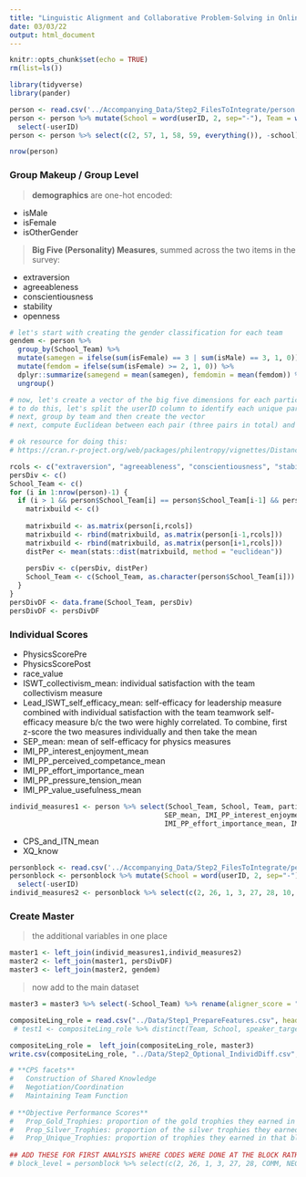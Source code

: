 ```yaml
---
title: "Linguistic Alignment and Collaborative Problem-Solving in Online and Team-Based Interactions - SPLIT-LEVEL ALL BLOCKS"
date: 03/03/22
output: html_document
---
```


```r
knitr::opts_chunk$set(echo = TRUE)
rm(list=ls())
```

```r
library(tidyverse)
library(pander)
```

```r
person <- read.csv('../Accompanying_Data/Step2_FilesToIntegrate/person.csv', sep=",") 
person <- person %>% mutate(School = word(userID, 2, sep="-"), Team = word(userID, 3, sep="-"), participant = word(userID, 4, sep="-")) %>%
  select(-userID)
person <- person %>% select(c(2, 57, 1, 58, 59, everything()), -school) %>% rename(School_Team = "team")
```


```r
nrow(person)
```



### Group Makeup / Group Level

> **demographics** are one-hot encoded:

  * isMale
  * isFemale
  * isOtherGender

> **Big Five (Personality) Measures**, summed across the two items in the survey:

  * extraversion
  * agreeableness
  * conscientiousness
  * stability
  * openness

```r
# let's start with creating the gender classification for each team
gendem <- person %>% 
  group_by(School_Team) %>% 
  mutate(samegen = ifelse(sum(isFemale) == 3 | sum(isMale) == 3, 1, 0)) %>%
  mutate(femdom = ifelse(sum(isFemale) >= 2, 1, 0)) %>%
  dplyr::summarize(samegend = mean(samegen), femdomin = mean(femdom)) %>% 
  ungroup()
```

```r
# now, let's create a vector of the big five dimensions for each participant within a team and compute the Euclidean distance 
# to do this, let's split the userID column to identify each unique participant [might not be necessary at all]
# next, group by team and then create the vector
# next, compute Euclidean between each pair (three pairs in total) and then get the average score

# ok resource for doing this:
# https://cran.r-project.org/web/packages/philentropy/vignettes/Distances.html

rcols <- c("extraversion", "agreeableness", "conscientiousness", "stability", "openness")
persDiv <- c()
School_Team <- c()
for (i in 1:nrow(person)-1) {
  if (i > 1 && person$School_Team[i] == person$School_Team[i-1] && person$School_Team[i] == person$School_Team[i+1]) {
    matrixbuild <- c()
    
    matrixbuild <- as.matrix(person[i,rcols]) 
    matrixbuild <- rbind(matrixbuild, as.matrix(person[i-1,rcols]))
    matrixbuild <- rbind(matrixbuild, as.matrix(person[i+1,rcols]))
    distPer <- mean(stats::dist(matrixbuild, method = "euclidean")) 
    
    persDiv <- c(persDiv, distPer)
    School_Team <- c(School_Team, as.character(person$School_Team[i]))
  }
}
persDivDF <- data.frame(School_Team, persDiv)
persDivDF <- persDivDF

```

### Individual Scores

  * PhysicsScorePre
  * PhysicsScorePost
  * race_value
  * ISWT_collectivism_mean: individual satisfaction with the team collectivism measure
  * Lead_ISWT_self_efficacy_mean: self-efficacy for leadership measure combined with individual satisfaction with the team teamwork self-efficacy measure b/c the two were highly correlated. To combine, first z-score the two measures individually and then take the mean
  * SEP_mean: mean of self-efficacy for physics measures
  * IMI_PP_interest_enjoyment_mean
  * IMI_PP_perceived_competance_mean
  * IMI_PP_effort_importance_mean
  * IMI_PP_pressure_tension_mean
  * IMI_PP_value_usefulness_mean 

```r
individ_measures1 <- person %>% select(School_Team, School, Team, participant, PhysicsScorePre, PhysicsScorePost, raceValue, ISWT_collectivism_mean, Lead_ISWT_self_efficacy_mean,
                                      SEP_mean, IMI_PP_interest_enjoyment_mean, IMI_PP_perceived_competance_mean, 
                                      IMI_PP_effort_importance_mean, IMI_PP_pressure_tension_mean, IMI_PP_value_usefulness_mean)
```

  * CPS_and_ITN_mean
  * XQ_know

```r
personblock <- read.csv('../Accompanying_Data/Step2_FilesToIntegrate/person_block.csv', sep=",")
personblock <- personblock %>% mutate(School = word(userID, 2, sep="-"), Team = word(userID, 3, sep="-"), participant = word(userID, 4, sep="-")) %>%
  select(-userID)
individ_measures2 <- personblock %>% select(c(2, 26, 1, 3, 27, 28, 10, 18, -school)) %>% rename(School_Team = "team") %>% filter(Block == "Transfer") %>% select(-Block)
```

### Create Master

> the additional variables in one place

```r
master1 <- left_join(individ_measures1,individ_measures2)
master2 <- left_join(master1, persDivDF)
master3 <- left_join(master2, gendem)
```

> now add to the main dataset

```r
master3 = master3 %>% select(-School_Team) %>% rename(aligner_score = "participant")

compositeLing_role = read.csv("../Data/Step1_PrepareFeatures.csv", header=TRUE, sep=",")
 # test1 <- compositeLing_role %>% distinct(Team, School, speaker_target)

compositeLing_role =  left_join(compositeLing_role, master3)
write.csv(compositeLing_role, "../Data/Step2_Optional_IndividDiff.csv", row.names=FALSE)

```






<!-- #### Block-level performance ONLY RELEVANT FOR CODING SCHEME 1 BLOCK LEVEL VARIABLES -->

```r
# **CPS facets** 
#   Construction of Shared Knowledge
#   Negotiation/Coordination
#   Maintaining Team Function
 
# **Objective Performance Scores**
#   Prop_Gold_Trophies: proportion of the gold trophies they earned in that block; note the max possible number of trophies varies by EcT vs PoT
#   Prop_Silver_Trophies: proportion of the silver trophies they earned in that block; note the max possible number of trophies varies by EcT vs PoT
#   Prop_Unique_Trophies: proportion of trophies they earned in that block; note the max possible number of trophies varies by EcT vs PoT
 
## ADD THESE FOR FIRST ANALYSIS WHERE CODES WERE DONE AT THE BLOCK RATHER THAN SPLIT LEVELS
# block_level = personblock %>% select(c(2, 26, 1, 3, 27, 28, COMM, NEG, MAINTAIN, Prop_Gold_Trophies, Prop_Silver_Trophies, Prop_Unique_Trophies, -school)) %>% rename(School_Team = "team") %>% filter(Block != "Transfer")
```




















